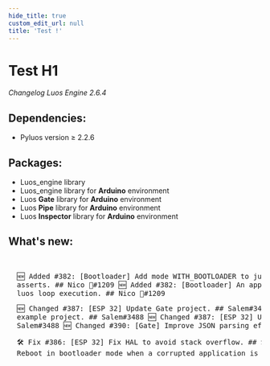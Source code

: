 ```yaml
---
hide_title: true
custom_edit_url: null
title: 'Test !'
---
```



# Test H1

<ReleaseComponent />

_Changelog Luos Engine 2.6.4_

## **Dependencies:**

- Pyluos version ≥ 2.2.6
  <br />

## **Packages:**

- Luos_engine library
- Luos_engine library for **Arduino** environment
- Luos **Gate** library for **Arduino** environment
- Luos **Pipe** library for **Arduino** environment
- Luos **Inspector** library for **Arduino** environment
  <br />

## **What's new:**

<br />
<pre>
  🆕 Added #382: [Bootloader] Add mode WITH_BOOTLOADER to jump to bootlaoder when application
  asserts. ## Nico 🤙#1209 🆕 Added #382: [Bootloader] An application is considered safe after 3
  luos loop execution. ## Nico 🤙#1209
</pre>
<pre>
  🆕 Changed #387: [ESP 32] Update Gate project. ## Salem#3488 🆕 Changed #387: [ESP 32] Update LED
  example project. ## Salem#3488 🆕 Changed #387: [ESP 32] Update Button example project. ##
  Salem#3488 🆕 Changed #390: [Gate] Improve JSON parsing efficiency. ## Nico 🤙#1209
</pre>
<pre>
  🛠️ Fix #386: [ESP 32] Fix HAL to avoid stack overflow. ## Salem#3488 🛠️ Fix #381: [Bootloader]
  Reboot in bootloader mode when a corrupted application is flashed. ## Nico 🤙#1209
</pre>
